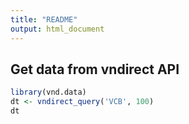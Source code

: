 ```yaml
---
title: "README"
output: html_document
---
```


## Get data from vndirect API
```r
library(vnd.data)
dt <- vndirect_query('VCB', 100)
dt
```

